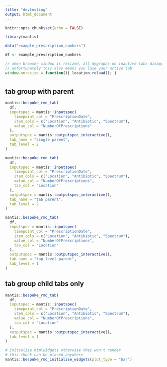 ```yaml
---
title: "devtesting"
output: html_document
---
```


```r
knitr::opts_chunk$set(echo = FALSE)

library(mantis)
```

```r
data("example_prescription_numbers")

df <- example_prescription_numbers

```



```js
// when browser window is resized, all dygraphs on inactive tabs disappear. Reload page to redraw them all.
// unfortunately this also means you lose your active tab
window.onresize = function(){ location.reload(); }
```

# {.tabset .tabset-pills}


## tab group with parent {.tabset}


```r
mantis::bespoke_rmd_tab(
  df,
  inputspec = mantis::inputspec(
    timepoint_col = "PrescriptionDate",
    item_cols = c("Location", "Antibiotic", "Spectrum"),
    value_col = "NumberOfPrescriptions"
  ),
  outputspec = mantis::outputspec_interactive(),
  tab_name = "single parent",
  tab_level = 2
)

```

```r
mantis::bespoke_rmd_tab(
  df,
  inputspec = mantis::inputspec(
    timepoint_col = "PrescriptionDate",
    item_cols = c("Location", "Antibiotic", "Spectrum"),
    value_col = "NumberOfPrescriptions",
    tab_col = "Location"
  ),
  outputspec = mantis::outputspec_interactive(),
  tab_name = "tab parent",
  tab_level = 2
)

```

```r
mantis::bespoke_rmd_tab(
  df,
  inputspec = mantis::inputspec(
    timepoint_col = "PrescriptionDate",
    item_cols = c("Location", "Antibiotic", "Spectrum"),
    value_col = "NumberOfPrescriptions",
    tab_col = "Location"
  ),
  outputspec = mantis::outputspec_interactive(),
  tab_name = "top level parent",
  tab_level = 1
)

```

## tab group child tabs only {.tabset}

```r
mantis::bespoke_rmd_tab(
  df,
  inputspec = mantis::inputspec(
    timepoint_col = "PrescriptionDate",
    item_cols = c("Location", "Antibiotic", "Spectrum"),
    value_col = "NumberOfPrescriptions",
    tab_col = "Location"
  ),
  outputspec = mantis::outputspec_interactive(),
  tab_level = 1
)

```


```r
# initialise htmlwidgets otherwise they won't render
# this chunk can be placed anywhere
mantis::bespoke_rmd_initialise_widgets(plot_type = "bar")
```
